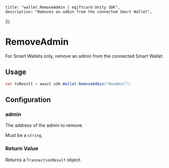 
	title: "wallet.RemoveAdmin | egiftcard Unity SDK",
	description: "Removes an admin from the connected Smart Wallet",
});

# RemoveAdmin

For Smart Wallets only, remove an admin from the connected Smart Wallet.

## Usage

```csharp
var txResult = await sdk.Wallet.RemoveAdmin("0xadmin");
```

## Configuration

### admin

The address of the admin to remove.

Must be a `string`.

### Return Value

Returns a `TransactionResult` object.
